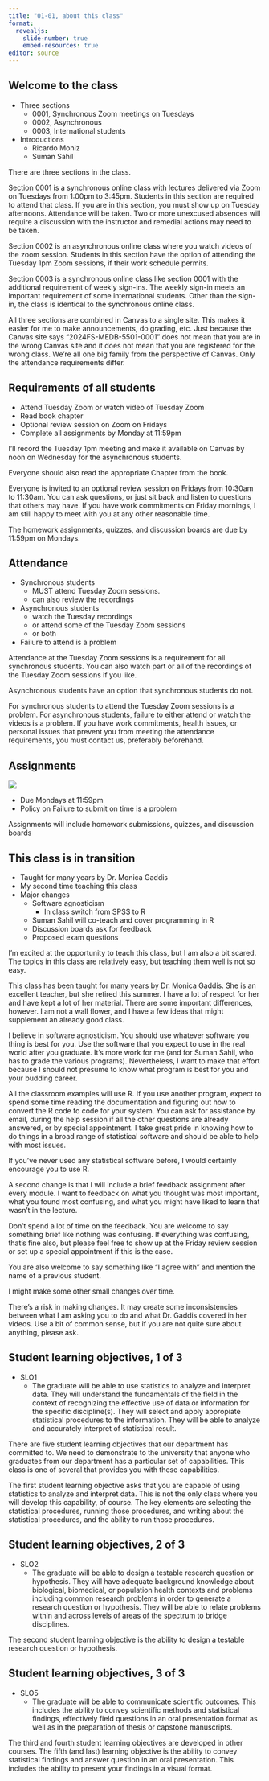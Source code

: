 ```yaml
---
title: "01-01, about this class"
format: 
  revealjs:
    slide-number: true
    embed-resources: true
editor: source
---
```


## Welcome to the class

-   Three sections
    -   0001, Synchronous Zoom meetings on Tuesdays
    -   0002, Asynchronous
    -   0003, International students
-   Introductions
    -   Ricardo Moniz
    -   Suman Sahil

:::notes
There are three sections in the class. 

Section 0001 is a synchronous online class with lectures delivered via Zoom on Tuesdays from 1:00pm to 3:45pm. Students in this section are required to attend that class. If you are in this section, you must show up on Tuesday afternoons. Attendance will be taken. Two or more unexcused absences will require a discussion with the instructor and remedial actions may need to be taken.

Section 0002 is an asynchronous online class where you watch videos of the zoom session. Students in this section have the option of attending the Tuesday 1pm Zoom sessions, if their work schedule permits.

Section 0003 is a synchronous online class like section 0001 with the additional requirement of weekly sign-ins. The weekly sign-in meets an important requirement of some international students. Other than the sign-in, the class is identical to the synchronous online class.

All three sections are combined in Canvas to a single site. This makes it easier for me to make announcements, do grading, etc. Just because the Canvas site says "2024FS-MEDB-5501-0001" does not mean that you are in the wrong Canvas site and it does not mean that you are registered for the wrong class. We're all one big family from the perspective of Canvas. Only the attendance requirements differ.
:::
  
## Requirements of all students

-   Attend Tuesday Zoom or watch video of Tuesday Zoom
-   Read book chapter
-   Optional review session on Zoom on Fridays
-   Complete all assignments by Monday at 11:59pm

:::notes
I'll record the Tuesday 1pm meeting and make it available on Canvas by noon on Wednesday for the asynchronous students.

Everyone should also read the appropriate Chapter from the book.

Everyone is invited to an optional review session on Fridays from 10:30am to 11:30am. You can ask questions, or just sit back and listen to questions that others may have. If you have work commitments on Friday mornings, I am still happy to meet with you at any other reasonable time.

The homework assignments, quizzes, and discussion boards are due by 11:59pm on Mondays.
:::

## Attendance

-   Synchronous students
    -   MUST attend Tuesday Zoom sessions.
    -   can also review the recordings
-   Asynchronous students
    -   watch the Tuesday recordings
    -   or attend some of the Tuesday Zoom sessions
    -   or both
-   Failure to attend is a problem

:::notes
Attendance at the Tuesday Zoom sessions is a requirement for all synchronous students. You can also watch part or all of the recordings of the Tuesday Zoom sessions if you like.

Asynchronous students have an option that synchronous students do not.

For synchronous students to attend the Tuesday Zoom sessions is a problem. For asynchronous students, failure to either attend or watch the videos is a problem. If you have work commitments, health issues, or personal issues that prevent you from meeting the attendance requirements, you must contact us, preferably beforehand.
:::

## Assignments

![](images/github-policy.png)

-   Due Mondays at 11:59pm
-   Policy on Failure to submit on time is a problem

:::notes
Assignments will include homework submissions, quizzes, and discussion boards
:::

## This class is in transition

-   Taught for many years by Dr. Monica Gaddis
-   My second time teaching this class
-   Major changes
    -   Software agnosticism
        -   In class switch from SPSS to R
    -   Suman Sahil will co-teach and cover programming in R
    -   Discussion boards ask for feedback
    -   Proposed exam questions
  
:::notes
I'm excited at the opportunity to teach this class, but I am also a bit scared. The topics in this class are relatively easy, but teaching them well is not so easy.

This class has been taught for many years by Dr. Monica Gaddis. She is an excellent teacher, but she retired this summer. I have a lot of respect for her and have kept a lot of her material. There are some important differences, however. I am not a wall flower, and I have a few ideas that might supplement an already good class. 

I believe in software agnosticism. You should use whatever software you thing is best for you. Use the software that you expect to use in the real world after you graduate. It's more work for me (and for Suman Sahil, who has to grade the various programs). Nevertheless, I want to make that effort because I should not presume to know what program is best for you and your budding career.

All the classroom examples will use R. If you use another program, expect to spend some time reading the documentation and figuring out how to convert the R code to code for your system. You can ask for assistance by email, during the help session if all the other questions are already answered, or by special appointment. I take great pride in knowing how to do things in a broad range of statistical software and should be able to help with most issues.

If you've never used any statistical software before, I would certainly encourage you to use R.

A second change is that I will include a brief feedback assignment after every module. I want to feedback on what you thought was most important, what you found most confusing, and what you might have liked to learn that wasn't in the lecture.

Don't spend a lot of time on the feedback. You are welcome to say something brief like nothing was confusing. If everything was confusing, that's fine also, but please feel free to show up at the Friday review session or set up a special appointment if this is the case.

You are also welcome to say something like "I agree with" and mention the name of a previous student.

I might make some other small changes over time.

There's a risk in making changes. It may create some inconsistencies between what I am asking you to do and what Dr. Gaddis covered in her videos. Use a bit of common sense, but if you are not quite sure about anything, please ask.
:::

## Student learning objectives, 1 of 3

-   SLO1
    -   The graduate will be able to use statistics to analyze and interpret data.  They will understand the fundamentals of the field in the context of recognizing the effective use of data or information for the specific discipline(s). They will select and apply appropiate statistical procedures to the information. They will be able to analyze and accurately interpret of statistical result.

:::notes
There are five student learning objectives that our department has committed to. We need to demonstrate to the university that anyone who graduates from our department has a particular set of capabilities. This class is one of several that provides you with these capabilities. 

The first student learning objective asks that you are capable of using statistics to analyze and interpret data. This is not the only class where you will develop this capability, of course. The key elements are selecting the statistical procedures, running those procedures, and writing about the statistical procedures, and the ability to run those procedures.
:::

## Student learning objectives, 2 of 3

-   SLO2
    -   The graduate will be able to design a testable research question or hypothesis. They will have adequate background knowledge about biological, biomedical, or population health contexts and problems including common research problems in order to generate a research question or hypothesis. They will be able to relate problems within and across levels of areas of the spectrum to bridge disciplines.

:::notes
The second student learning objective is the ability to design a testable research question or hypothesis.
:::

## Student learning objectives, 3 of 3

-   SLO5
    -   The graduate will be able to communicate scientific outcomes. This includes the ability to convey scientific methods and statistical findings, effectively field questions in an oral presentation format as well as in the preparation of thesis or capstone manuscripts.

:::notes
The third and fourth student learning objectives are developed in other courses. The fifth (and last) learning objective is the ability to convey statistical findings and answer question in an oral presentation. This includes the ability to present your findings in a visual format.
:::
